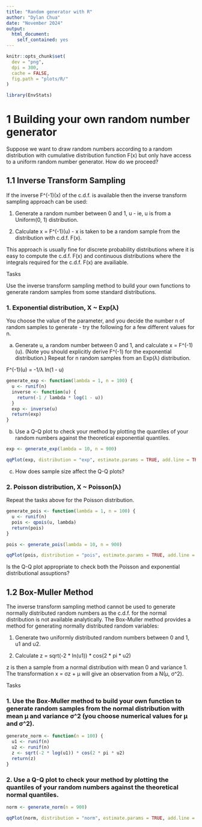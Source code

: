```yaml
---
title: "Random generator with R"
author: "Dylan Chua"
date: "November 2024"
output:
  html_document:
    self_contained: yes
---
```


```r
knitr::opts_chunk$set(
  dev = "png",
  dpi = 300,
  cache = FALSE,
  fig.path = "plots/R/"
)

library(EnvStats)
```

# 1 Building your own random number generator

Suppose we want to draw random numbers according to a random distribution with cumulative distribution function F(x) but only have access to a uniform random number generator. How do we proceed?

## 1.1 Inverse Transform Sampling

If the inverse F^(-1)(x) of the c.d.f. is available then the inverse transform sampling approach can be used:

1. Generate a random number between 0 and 1, u - ie, u is from a Uniform(0, 1) distribution.

2. Calculate x = F^(-1)(u) - x is taken to be a random sample from the distribution with c.d.f. F(x).

This approach is usually fine for discrete probability distributions where it is easy to compute the c.d.f. F(x) and continuous distributions where the integrals required for the c.d.f. F(x) are availiable.

Tasks

Use the inverse transform sampling method to build your own functions to generate random samples from some standard distributions.

### 1. Exponential distribution, X ~ Exp(λ)

You choose the value of the parameter, and you decide the number n of random samples
to generate - try the following for a few different values for n.

(a) Generate u, a random number between 0 and 1, and calculate x = F^(-1)(u). (Note you should explicitly derive F^(-1) for the exponential distribution.) Repeat for n random samples from an Exp(λ) distribution.

F^(-1)(u) = -1/λ ln(1 - u)

```r
generate_exp <- function(lambda = 1, n = 100) {
  u <- runif(n)
  inverse <- function(u) {
    return(-1 / lambda * log(1 - u))
  }
  exp <- inverse(u)
  return(exp)
}
```

(b) Use a Q-Q plot to check your method by plotting the quantiles of your random numbers against the theoretical exponential quantiles.

```r
exp <- generate_exp(lambda = 10, n = 900)

qqPlot(exp, distribution = "exp", estimate.params = TRUE, add.line = TRUE)
```

(c) How does sample size affect the Q-Q plots?

### 2. Poisson distribution, X ~ Poisson(λ)

Repeat the tasks above for the Poisson distribution.

```r
generate_pois <- function(lambda = 1, n = 100) {
  u <- runif(n)
  pois <- qpois(u, lambda)
  return(pois)
}
```

```r
pois <- generate_pois(lambda = 10, n = 900)

qqPlot(pois, distribution = "pois", estimate.params = TRUE, add.line = TRUE)
```

Is the Q-Q plot appropriate to check both the Poisson and exponential distributional
assuptions?

## 1.2 Box-Muller Method

The inverse transform sampling method cannot be used to generate normally distributed random numbers as the c.d.f. for the normal distribution is not available analytically. The Box-Muller method provides a method for generating normally distributed random variables:

1. Generate two uniformly distributed random numbers between 0 and 1, u1 and u2.

2. Calculate z = sqrt(-2 * ln(u1)) * cos(2 * pi * u2)

z is then a sample from a normal distribution with mean 0 and variance 1. The transformation x = σz + µ will give an observation from a N(µ, σ^2).

Tasks

### 1. Use the Box-Muller method to build your own function to generate random samples from the normal distribution with mean µ and variance σ^2 (you choose numerical values for µ and σ^2).

```r
generate_norm <- function(n = 100) {
  u1 <- runif(n)
  u2 <- runif(n)
  z <- sqrt(-2 * log(u1)) * cos(2 * pi * u2)
  return(z)
}
```

### 2. Use a Q-Q plot to check your method by plotting the quantiles of your random numbers against the theoretical normal quantiles.

```r
norm <- generate_norm(n = 900)

qqPlot(norm, distribution = "norm", estimate.params = TRUE, add.line = TRUE)
```
